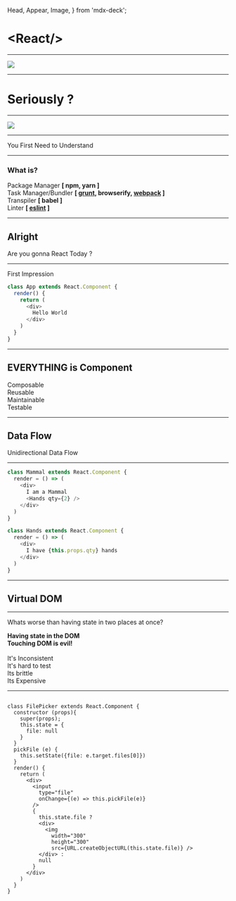   Head,
  Appear,
  Image,
} from 'mdx-deck';

<Head>
  <title>Dive into React.js</title>
</Head>

# &lt;React/&gt;

---

<Image src="./images/lol.gif" />

---

# Seriously ?

---

<Image src="./images/seriously.gif" />

---

You First Need to Understand

---

### What is?

<Appear> 
  <div>Package Manager  <b>[ npm, yarn ]</b></div>
  <div>Task Manager/Bundler  <b>[ <a href="http://slides.com/spfaffly/grunt-js/fullscreen" target="_blank">grunt</a>, browserify, <a href="https://slides.com/acanimal/webpack#/" target="_blank">webpack</a> ]</b></div>
  <div>Transpiler  <b>[ babel ]</b></div>
  <div>Linter  <b>[ <a href="http://slides.com/ianvanschooten/eslint#/" target="_blank">eslint</a> ]</b></div>
</Appear>

---

## Alright

<Appear>
Are you gonna React Today ?
</Appear>

---

First Impression

```javascript
class App extends React.Component {
  render() {
    return (
      <div>
        Hello World
      </div>
    )
  }
}
```

---

## EVERYTHING is Component

<Appear>
  <div>Composable</div>
  <div>Reusable</div>
  <div>Maintainable</div>
  <div>Testable</div>
</Appear>

---

## Data Flow

<Appear>
  Unidirectional Data Flow
</Appear>

---

```javascript
class Mammal extends React.Component {
  render = () => (
    <div>
      I am a Mammal
      <Hands qty={2} />
    </div>
  )
}

class Hands extends React.Component {
  render = () => (
    <div>
      I have {this.props.qty} hands
    </div>
  )
}
```

---

## Virtual DOM

---

Whats worse than having state in two places at once?

<Appear>
  <div><b>Having state in the DOM</b></div>
  <div><b>Touching DOM is evil! </b></div>
  <br/>
  <div>
    <div>It's Inconsistent</div>
    <div>It's hard to test</div>
    <div>Its brittle</div>
    <div>Its Expensive</div>
  </div>
</Appear>

---

<LiveCode
  title="How to greet people ?"
  size="large"
  code="<p>Hello World!</p>"
/>

```notes

class FilePicker extends React.Component {
  constructor (props){
    super(props);
    this.state = {
      file: null
    }
  }
  pickFile (e) {
    this.setState({file: e.target.files[0]})
  }
  render() {
    return (
      <div>
        <input
          type="file"
          onChange={(e) => this.pickFile(e)}
        />
        {
          this.state.file ?
          <div>
            <img
              width="300"
              height="300"
              src={URL.createObjectURL(this.state.file)} />
          </div> :
          null
        }
      </div>
    )
  }
}


```
